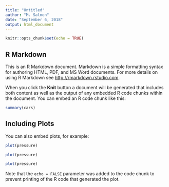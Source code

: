 ```yaml
---
title: "Untitled"
author: "M. Salmon"
date: "September 6, 2018"
output: html_document
---
```


```r
knitr::opts_chunk$set(echo = TRUE)
```

## R Markdown

This is an R Markdown document. Markdown is a simple formatting syntax for authoring HTML, PDF, and MS Word documents. For more details on using R Markdown see <http://rmarkdown.rstudio.com>.

When you click the **Knit** button a document will be generated that includes both content as well as the output of any embedded R code chunks within the document. You can embed an R code chunk like this:

```r
summary(cars)
```

## Including Plots

You can also embed plots, for example:

```r
plot(pressure)
```

```r
plot(pressure)
```

```r
plot(pressure)
```


Note that the `echo = FALSE` parameter was added to the code chunk to prevent printing of the R code that generated the plot.
